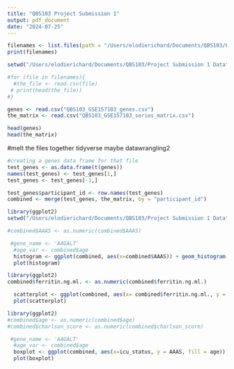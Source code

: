 ```yaml
---
title: "QBS103 Project Submission 1"
output: pdf_document
date: "2024-07-25"
---
```

```r
filenames <- list.files(path = "/Users/elodierichard/Documents/QBS103/Project Submission 1 Data", pattern = ".csv")
print(filenames)
```
```r
setwd("/Users/elodierichard/Documents/QBS103/Project Submission 1 Data")

#for (file in filenames){
  #the_file <- read.csv(file)
 # print(head(the_file))
#}

genes <- read.csv("QBS103_GSE157103_genes.csv")
the_matrix <- read.csv("QBS103_GSE157103_series_matrix.csv")

head(genes)
head(the_matrix)
```

#melt the files together tidyverse maybe datawrangling2
```r
#creating a genes data frame for that file
test_genes <- as.data.frame(t(genes))
names(test_genes) <- test_genes[1,]
test_genes <- test_genes[-1,]
```

```r
test_genes$participant_id <- row.names(test_genes)
combined <- merge(test_genes, the_matrix, by = "participant_id")
```

```r
library(ggplot2)
setwd("/Users/elodierichard/Documents/QBS103/Project Submission 1 Data")

#combined$AAAS <- as.numeric(combined$AAAS)

 #gene_name <- 'A4GALT'
  #age_var <- combined$age
  histogram <- ggplot(combined, aes(x=combined$AAAS)) + geom_histogram(bins = 10, fill = "darkgreen") + labs(title = 'Gene Expression', x= 'Gene Expression of AAAS' , y= 'Frequency of AAAS' )
  plot(histogram)
```

```r
library(ggplot2)
combined$ferritin.ng.ml. <- as.numeric(combined$ferritin.ng.ml.)

  scatterplot <- ggplot(combined, aes(x= combined$ferritin.ng.ml., y = combined$AAAS)) + geom_point(bins = 10, fill = "darkgreen") +  labs(title = 'Gene Expression and Ferritin' , x= 'Ferritin', y= 'Gene AAAS')
  plot(scatterplot)
```

```r
library(ggplot2)
#combined$age <- as.numeric(combined$age)
#combined$charlson_score <- as.numeric(combined$charlson_score)

 #gene_name <- 'A4GALT'
  #age_var <- combined$age
  boxplot <- ggplot(combined, aes(x=icu_status, y = AAAS, fill = age)) + geom_boxplot(bins = 10, fill = "darkgreen") + labs(title = 'Gene Expression related to ICU Status', x= 'ICU Status' , y= 'Gene AAAS', fill= 'Age')
  plot(boxplot)
```
